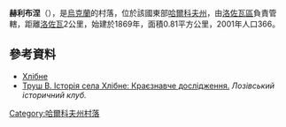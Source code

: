 {{coord|48|55|26|N|36|15|58|E|scale:100000_region:UA|display=title}}

'''赫利布涅'''（{{lang-uk|Хлібне}}），是[[烏克蘭|烏克蘭]]的村落，位於該國東部[[哈爾科夫州|哈爾科夫州]]，由[[洛佐瓦區|洛佐瓦區]]負責管轄，距離[[洛佐瓦|洛佐瓦]]2公里，始建於1869年，面積0.81平方公里，2001年人口366。

==參考資料==
*[http://w1.c1.rada.gov.ua/pls/z7502/A005?rdat1=09.01.2009&rf7571=34287 Хлібне]{{dead link|date=2018年4月 |bot=InternetArchiveBot |fix-attempted=yes }}
* [http://lozovahistoricclub.narod.ru/istoriahlibne.html  Труш В. Історія села Хлібне: Краєзнавче дослідження.] {{Wayback|url=http://lozovahistoricclub.narod.ru/istoriahlibne.html |date=20170527010742 }} ''Лозівський історичний клуб.''

{{DEFAULTSORT:Хлібне}}
[[Category:哈爾科夫州村落|Category:哈爾科夫州村落]]


{{Kharkiv-geo-stub}}